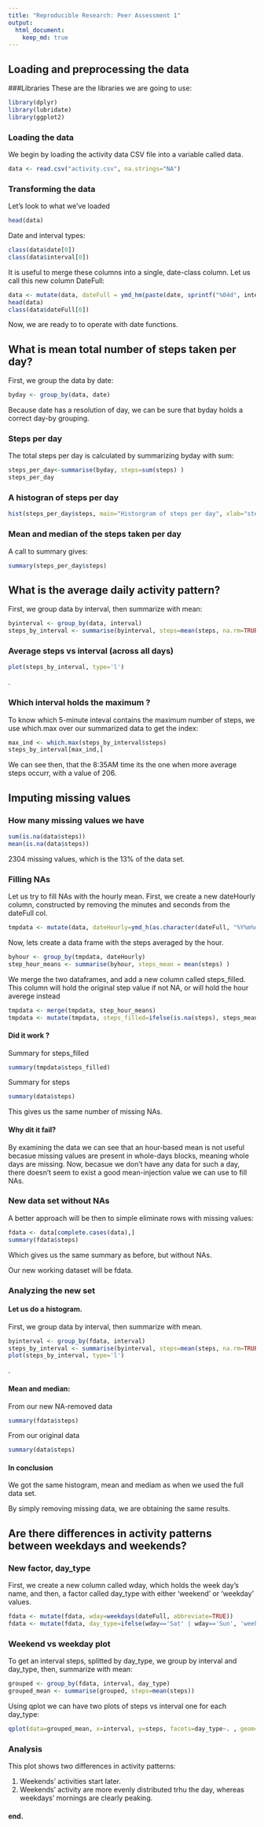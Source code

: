 ```yaml
---
title: "Reproducible Research: Peer Assessment 1"
output: 
  html_document:
    keep_md: true
---
```




## Loading and preprocessing the data
###Libraries
These are the libraries we are going to use:
```r
library(dplyr)
library(lubridate)
library(ggplot2)
```

### Loading the data
We begin by loading the activity data CSV file into a variable called data.
```r
data <- read.csv("activity.csv", na.strings="NA")
```
### Transforming the data
Let's look to what we've loaded
```r
head(data)
```  
Date and interval types:
```r
class(data$date[0])
class(data$interval[0])
```
It is useful to merge these columns into a single, date-class column. Let us call this new column DateFull:

```r
data <- mutate(data, dateFull = ymd_hm(paste(date, sprintf("%04d", interval))))
head(data)
class(data$dateFull[0])
```

Now, we are ready to to operate with date functions.


## What is mean total number of steps taken per day?
First, we group the data by date:
```r
byday <- group_by(data, date)
```
Because date has a resolution of day, we can be sure that byday holds a correct day-by grouping.

### Steps per day
The total steps per day is calculated by summarizing byday with sum:
```r
steps_per_day<-summarise(byday, steps=sum(steps) )
steps_per_day
```

### A histogran of steps per day
```r
hist(steps_per_day$steps, main="Historgram of steps per day", xlab="steps")
```

### Mean and median of the steps taken per day
A call to summary gives:
```r
summary(steps_per_day$steps)
```

## What is the average daily activity pattern?
First, we  group data by interval, then summarize with mean:
```r
byinterval <- group_by(data, interval)
steps_by_interval <- summarise(byinterval, steps=mean(steps, na.rm=TRUE))
```
### Average steps vs interval (across all days)
```r
plot(steps_by_interval, type='l')
```
.

### Which interval holds the maximum ?
To know which 5-minute inteval contains the maximum number of steps, we use which.max over our summarized data to get the index:
```r
max_ind <- which.max(steps_by_interval$steps)
steps_by_interval[max_ind,]
```
We can see then, that the 8:35AM time its the one when more average steps occurr, with a value of 206.



## Imputing missing values

### How many missing values we have
```r
sum(is.na(data$steps))
mean(is.na(data$steps))
```
2304 missing values, which is the 13% of the data set.

### Filling NAs
Let us try to fill NAs with the hourly mean. First, we create a new dateHourly column, constructed by removing the minutes and seconds from the dateFull col.
```r
tmpdata <- mutate(data, dateHourly=ymd_h(as.character(dateFull, "%Y%m%d %H") ))
```
Now, lets create a data frame with the steps averaged by the hour.
```r
byhour <- group_by(tmpdata, dateHourly)
step_hour_means <- summarise(byhour, steps_mean = mean(steps) )
```
We merge the two dataframes, and add a new column called steps_filled. This column will hold the original step value if not NA, or will hold the hour averege instead
```r
tmpdata <- merge(tmpdata, step_hour_means)
tmpdata <- mutate(tmpdata, steps_filled=ifelse(is.na(steps), steps_mean, steps))
```
#### Did it work ?
Summary for steps_filled
```r
summary(tmpdata$steps_filled)
```
Summary for steps
```r
summary(data$steps)
```
This gives us the same number of missing NAs. 

#### Why dit it fail?
By examining the data we can see that an hour-based mean is not useful becasue missing values are present in  whole-days blocks, meaning whole days are missing. Now, becasue we don't have any data for such a day, there doesn't seem to exist a good mean-injection value we can use to fill NAs.

### New data set without NAs
A better approach will be then to simple eliminate rows with missing values:

```r
fdata <- data[complete.cases(data),]
summary(fdata$steps)
```
Which gives us the same summary as before, but without NAs. 

Our new working dataset will be fdata.

### Analyzing the new set

#### Let us do a histogram.
First, we  group data by interval, then summarize with mean.
```r
byinterval <- group_by(fdata, interval)
steps_by_interval <- summarise(byinterval, steps=mean(steps, na.rm=TRUE))
plot(steps_by_interval, type='l')
```
.

#### Mean and median:
From our new NA-removed data
```r
summary(fdata$steps)
```
From our original data
```r
summary(data$steps)
```

#### In conclusion
We got the same histogram, mean and mediam as when we used the full data set.

By simply removing missing data, we are obtaining the same results.




## Are there differences in activity patterns between weekdays and weekends?

### New factor, day_type
First, we create a new column called wday, which holds the week day's name, and then, a factor called day_type with either  'weekend' or 'weekday' values.
```r
fdata <- mutate(fdata, wday=weekdays(dateFull, abbreviate=TRUE))
fdata <- mutate(fdata, day_type=ifelse(wday=='Sat' | wday=='Sun', 'weekend', 'weekday'))

```
### Weekend vs weekday plot
To get an interval steps, splitted by day_type, we group by interval and day_type, then, summarize with mean:
```r
grouped <- group_by(fdata, interval, day_type)
grouped_mean <- summarise(grouped, steps=mean(steps))
```

Using qplot we can have two plots of  steps vs interval one for each day_type:
```r
qplot(data=grouped_mean, x=interval, y=steps, facets=day_type~. , geom="line", color=day_type)
```

### Analysis
This plot shows two differences in activity patterns:

1. Weekends' activities start later.
2. Weekends' activity are more evenly distributed trhu the day, whereas weekdays' mornings are clearly peaking.


#### end.

